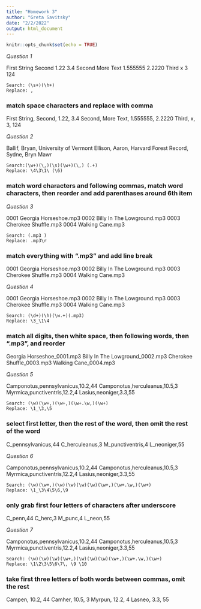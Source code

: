 ```yaml
---
title: "Homework 3"
author: "Greta Savitsky"
date: "2/2/2022"
output: html_document
---
```


```r
knitr::opts_chunk$set(echo = TRUE)
```

*Question 1*

First String    Second      1.22      3.4
Second          More Text   1.555555  2.2220
Third           x           3         124

```
Search: (\s+)(\h+)
Replace: ,
```
### match space characters and replace with comma
First String, Second, 1.22, 3.4
Second, More Text, 1.555555, 2.2220
Third, x, 3, 124

*Question 2*

Ballif, Bryan, University of Vermont
Ellison, Aaron, Harvard Forest
Record, Sydne, Bryn Mawr

```
Search:(\w+)(\,)(\s)(\w+)(\,) (.+)
Replace: \4\3\1\ (\6)
```
### match word characters and following commas, match word characters, then reorder and add parenthases around 6th item

*Question 3*

0001 Georgia Horseshoe.mp3 0002 Billy In The Lowground.mp3 0003 Cherokee Shuffle.mp3 0004 Walking Cane.mp3

```
Search: (.mp3 )
Replace: .mp3\r
```
### match everything with ".mp3" and add line break

0001 Georgia Horseshoe.mp3
0002 Billy In The Lowground.mp3
0003 Cherokee Shuffle.mp3
0004 Walking Cane.mp3

*Question 4*

0001 Georgia Horseshoe.mp3
0002 Billy In The Lowground.mp3
0003 Cherokee Shuffle.mp3
0004 Walking Cane.mp3

```
Search: (\d+)(\h)(\w.+)(.mp3)
Replace: \3_\1\4
```
### match all digits, then white space, then following words, then ".mp3", and reorder

Georgia Horseshoe_0001.mp3
Billy In The Lowground_0002.mp3
Cherokee Shuffle_0003.mp3
Walking Cane_0004.mp3

*Question 5*

Camponotus,pennsylvanicus,10.2,44
Camponotus,herculeanus,10.5,3
Myrmica,punctiventris,12.2,4
Lasius,neoniger,3.3,55

```
Search: (\w)(\w+,)(\w+,)(\w+.\w,)(\w+)
Replace: \1_\3,\5
```
### select first letter, then the rest of the word, then omit the rest of the word

C_pennsylvanicus,44
C_herculeanus,3
M_punctiventris,4
L_neoniger,55

*Question 6*

Camponotus,pennsylvanicus,10.2,44
Camponotus,herculeanus,10.5,3
Myrmica,punctiventris,12.2,4
Lasius,neoniger,3.3,55

```
Search: (\w)(\w+,)(\w)(\w)(\w)(\w)(\w+,)(\w+.\w,)(\w+)
Replace: \1_\3\4\5\6,\9
```
### only grab first four letters of characters after underscore

C_penn,44
C_herc,3
M_punc,4
L_neon,55

*Question 7*

Camponotus,pennsylvanicus,10.2,44
Camponotus,herculeanus,10.5,3
Myrmica,punctiventris,12.2,4
Lasius,neoniger,3.3,55

```
Search: (\w)(\w)(\w)(\w+,)(\w)(\w)(\w)(\w+,)(\w+.\w,)(\w+)
Replace: \1\2\3\5\6\7\, \9 \10
```
### take first three letters of both words between commas, omit the rest

Campen, 10.2, 44
Camher, 10.5, 3
Myrpun, 12.2, 4
Lasneo, 3.3, 55
